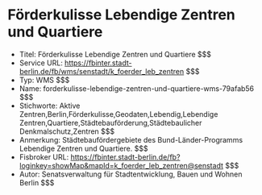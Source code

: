 # Förderkulisse Lebendige Zentren und Quartiere
- Titel: Förderkulisse Lebendige Zentren und Quartiere $$$
- Service URL: https://fbinter.stadt-berlin.de/fb/wms/senstadt/k_foerder_leb_zentren $$$
- Typ: WMS $$$
- Name: forderkulisse-lebendige-zentren-und-quartiere-wms-79afab56 $$$
- Stichworte: Aktive Zentren,Berlin,Förderkulisse,Geodaten,Lebendig,Lebendige Zentren,Quartiere,Städtebauförderung,Städtebaulicher Denkmalschutz,Zentren $$$
- Anmerkung: Städtebaufördergebiete des Bund-Länder-Programms Lebendige Zentren und Quartiere. $$$
- Fisbroker URL: https://fbinter.stadt-berlin.de/fb?loginkey=showMap&mapId=k_foerder_leb_zentren@senstadt $$$
- Autor: Senatsverwaltung für Stadtentwicklung, Bauen und Wohnen Berlin $$$
